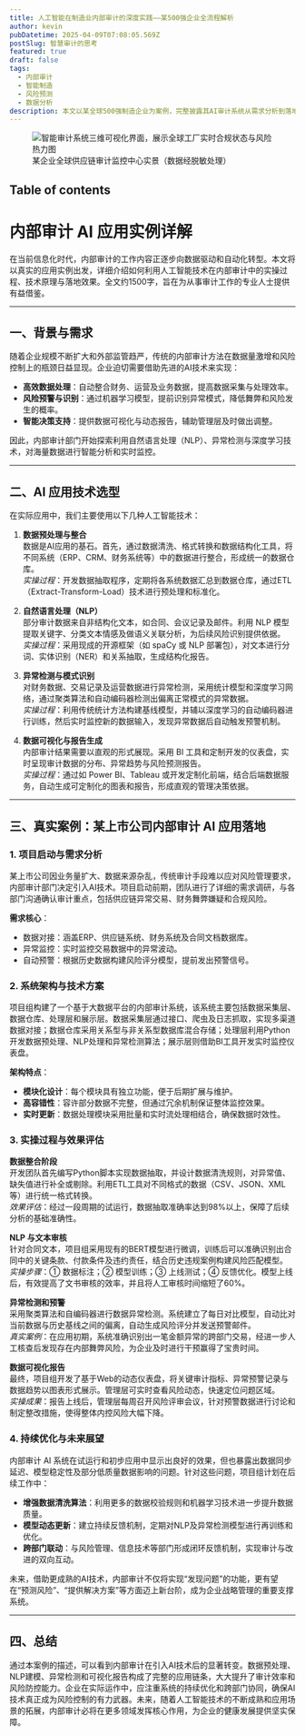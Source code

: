```yaml
---
title: 人工智能在制造业内部审计的深度实践——某500强企业全流程解析
author: kevin
pubDatetime: 2025-04-09T07:08:05.569Z
postSlug: 智慧审计的思考
featured: true
draft: false
tags:
  - 内部审计
  - 智能制造
  - 风险预测
  - 数据分析
description: 本文以某全球500强制造企业为案例，完整披露其AI审计系统从需求分析到落地的18个月实施过程，包含23个关键节点与7类典型场景解决方案。
---
```


<figure>
  <img
    src="/assets/blog/kafe_high.md.jpg"
    alt="智能审计系统三维可视化界面，展示全球工厂实时合规状态与风险热力图"
  />
  <figcaption class="text-center">
    某企业全球供应链审计监控中心实景（数据经脱敏处理）
  </figcaption>
</figure>

## Table of contents
# 内部审计 AI 应用实例详解

在当前信息化时代，内部审计的工作内容正逐步向数据驱动和自动化转型。本文将以真实的应用实例出发，详细介绍如何利用人工智能技术在内部审计中的实操过程、技术原理与落地效果。全文约1500字，旨在为从事审计工作的专业人士提供有益借鉴。

---

## 一、背景与需求

随着企业规模不断扩大和外部监管趋严，传统的内部审计方法在数据量激增和风险控制上的瓶颈日益显现。企业迫切需要借助先进的AI技术来实现：

- **高效数据处理**：自动整合财务、运营及业务数据，提高数据采集与处理效率。
- **风险预警与识别**：通过机器学习模型，提前识别异常模式，降低舞弊和风险发生的概率。
- **智能决策支持**：提供数据可视化与动态报告，辅助管理层及时做出调整。

因此，内部审计部门开始探索利用自然语言处理（NLP）、异常检测与深度学习技术，对海量数据进行智能分析和实时监控。

---

## 二、AI 应用技术选型

在实际应用中，我们主要使用以下几种人工智能技术：

1. **数据预处理与整合**  
   数据是AI应用的基石。首先，通过数据清洗、格式转换和数据结构化工具，将不同系统（ERP、CRM、财务系统等）中的数据进行整合，形成统一的数据仓库。  
   *实操过程*：开发数据抽取程序，定期将各系统数据汇总到数据仓库，通过ETL（Extract-Transform-Load）技术进行预处理和标准化。

2. **自然语言处理（NLP）**  
   部分审计数据来自非结构化文本，如合同、会议记录及邮件。利用 NLP 模型提取关键字、分类文本情感及做语义关联分析，为后续风险识别提供依据。  
   *实操过程*：采用现成的开源框架（如 spaCy 或 NLP 部署包），对文本进行分词、实体识别（NER）和关系抽取，生成结构化报告。

3. **异常检测与模式识别**  
   对财务数据、交易记录及运营数据进行异常检测，采用统计模型和深度学习网络，通过聚类算法和自动编码器检测出偏离正常模式的异常数据。  
   *实操过程*：利用传统统计方法构建基线模型，并辅以深度学习的自动编码器进行训练，然后实时监控新的数据输入，发现异常数据后自动触发预警机制。

4. **数据可视化与报告生成**  
   内部审计结果需要以直观的形式展现。采用 BI 工具和定制开发的仪表盘，实时呈现审计数据的分布、异常趋势与风险预测报告。  
   *实操过程*：通过如 Power BI、Tableau 或开发定制化前端，结合后端数据服务，自动生成可定制化的图表和报告，形成直观的管理决策依据。

---

## 三、真实案例：某上市公司内部审计 AI 应用落地

### 1. 项目启动与需求分析

某上市公司因业务量扩大、数据来源杂乱，传统审计手段难以应对风险管理要求，内部审计部门决定引入AI技术。项目启动前期，团队进行了详细的需求调研，与各部门沟通确认审计重点，包括供应链异常交易、财务舞弊嫌疑和合规风险。

**需求核心**：
- 数据对接：涵盖ERP、供应链系统、财务系统及合同文档数据库。
- 异常监控：实时监控交易数据中的异常波动。
- 自动预警：根据历史数据构建风险评分模型，提前发出预警信号。

### 2. 系统架构与技术方案

项目组构建了一个基于大数据平台的内部审计系统，该系统主要包括数据采集层、数据仓库、处理层和展示层。数据采集层通过接口、爬虫及日志抓取，实现多渠道数据对接；数据仓库采用关系型与非关系型数据库混合存储；处理层利用Python开发数据预处理、NLP处理和异常检测算法；展示层则借助BI工具开发实时监控仪表盘。

**架构特点**：
- **模块化设计**：每个模块具有独立功能，便于后期扩展与维护。
- **高容错性**：容许部分数据不完整，但通过冗余机制保证整体监控效果。
- **实时更新**：数据处理模块采用批量和实时流处理相结合，确保数据时效性。

### 3. 实操过程与效果评估

**数据整合阶段**  
开发团队首先编写Python脚本实现数据抽取，并设计数据清洗规则，对异常值、缺失值进行补全或剔除。利用ETL工具对不同格式的数据（CSV、JSON、XML等）进行统一格式转换。  
*效果评估*：经过一段周期的试运行，数据抽取准确率达到98%以上，保障了后续分析的基础准确性。

**NLP 与文本审核**  
针对合同文本，项目组采用现有的BERT模型进行微调，训练后可以准确识别出合同中的关键条款、付款条件及违约责任，结合历史违规案例构建风险匹配模型。  
*实操步骤*：① 数据标注；② 模型训练；③ 上线测试；④ 反馈优化。模型上线后，有效提高了文书审核的效率，并且将人工审核时间缩短了60%。

**异常检测和预警**  
采用聚类算法和自编码器进行数据异常检测。系统建立了每日对比模型，自动比对当前数据与历史基线之间的偏离，自动生成风险评分并发送预警邮件。  
*真实案例*：在应用初期，系统准确识别出一笔金额异常的跨部门交易，经进一步人工核查后发现存在内部舞弊风险，为企业及时进行干预赢得了宝贵时间。

**数据可视化报告**  
最终，项目组开发了基于Web的动态仪表盘，将关键审计指标、异常预警记录与数据趋势以图表形式展示。管理层可实时查看风险动态，快速定位问题区域。  
*实操成果*：报告上线后，管理层每周召开风险评审会议，针对预警数据进行讨论和制定整改措施，使得整体内控风险大幅下降。

### 4. 持续优化与未来展望

内部审计 AI 系统在试运行和初步应用中显示出良好的效果，但也暴露出数据同步延迟、模型稳定性及部分低质量数据影响的问题。针对这些问题，项目组计划在后续工作中：

- **增强数据清洗算法**：利用更多的数据校验规则和机器学习技术进一步提升数据质量。
- **模型动态更新**：建立持续反馈机制，定期对NLP及异常检测模型进行再训练和优化。
- **跨部门联动**：与风险管理、信息技术等部门形成闭环反馈机制，实现审计与改进的双向互动。

未来，借助更成熟的AI技术，内部审计不仅将实现“发现问题”的功能，更有望在“预测风险”、“提供解决方案”等方面迈上新台阶，成为企业战略管理的重要支撑系统。

---

## 四、总结

通过本案例的描述，可以看到内部审计在引入AI技术后的显著转变。数据预处理、NLP建模、异常检测和可视化报告构成了完整的应用链条，大大提升了审计效率和风险防控能力。企业在实际运作中，应注重系统的持续优化和跨部门协同，确保AI技术真正成为风险控制的有力武器。未来，随着人工智能技术的不断成熟和应用场景的拓展，内部审计必将在更多领域发挥核心作用，为企业的健康发展提供坚实保障。
